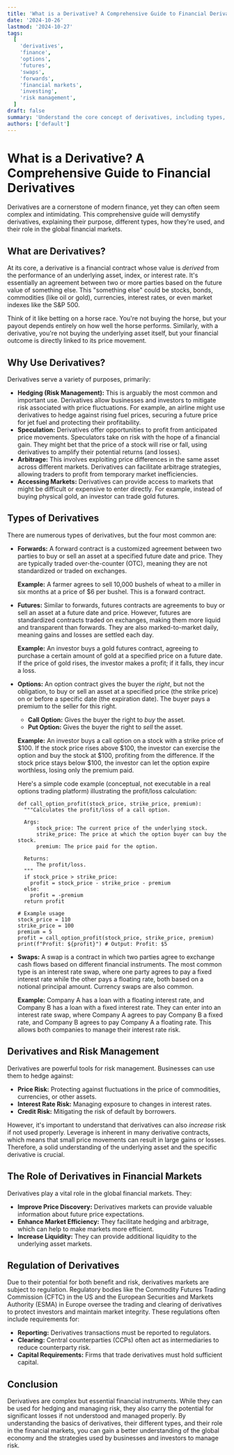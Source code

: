 ```yaml
---
title: 'What is a Derivative? A Comprehensive Guide to Financial Derivatives'
date: '2024-10-26'
lastmod: '2024-10-27'
tags:
  [
    'derivatives',
    'finance',
    'options',
    'futures',
    'swaps',
    'forwards',
    'financial markets',
    'investing',
    'risk management',
  ]
draft: false
summary: 'Understand the core concept of derivatives, including types, examples, uses in risk management, and the role they play in the financial markets. This comprehensive guide will help you grasp the essentials of derivatives.'
authors: ['default']
---
```


# What is a Derivative? A Comprehensive Guide to Financial Derivatives

Derivatives are a cornerstone of modern finance, yet they can often seem complex and intimidating. This comprehensive guide will demystify derivatives, explaining their purpose, different types, how they're used, and their role in the global financial markets.

## What are Derivatives?

At its core, a derivative is a financial contract whose value is _derived_ from the performance of an underlying asset, index, or interest rate. It's essentially an agreement between two or more parties based on the future value of something else. This "something else" could be stocks, bonds, commodities (like oil or gold), currencies, interest rates, or even market indexes like the S&P 500.

Think of it like betting on a horse race. You're not buying the horse, but your payout depends entirely on how well the horse performs. Similarly, with a derivative, you're not buying the underlying asset itself, but your financial outcome is directly linked to its price movement.

## Why Use Derivatives?

Derivatives serve a variety of purposes, primarily:

- **Hedging (Risk Management):** This is arguably the most common and important use. Derivatives allow businesses and investors to mitigate risk associated with price fluctuations. For example, an airline might use derivatives to hedge against rising fuel prices, securing a future price for jet fuel and protecting their profitability.
- **Speculation:** Derivatives offer opportunities to profit from anticipated price movements. Speculators take on risk with the hope of a financial gain. They might bet that the price of a stock will rise or fall, using derivatives to amplify their potential returns (and losses).
- **Arbitrage:** This involves exploiting price differences in the same asset across different markets. Derivatives can facilitate arbitrage strategies, allowing traders to profit from temporary market inefficiencies.
- **Accessing Markets:** Derivatives can provide access to markets that might be difficult or expensive to enter directly. For example, instead of buying physical gold, an investor can trade gold futures.

## Types of Derivatives

There are numerous types of derivatives, but the four most common are:

- **Forwards:** A forward contract is a customized agreement between two parties to buy or sell an asset at a specified future date and price. They are typically traded over-the-counter (OTC), meaning they are not standardized or traded on exchanges.

  **Example:** A farmer agrees to sell 10,000 bushels of wheat to a miller in six months at a price of $6 per bushel. This is a forward contract.

- **Futures:** Similar to forwards, futures contracts are agreements to buy or sell an asset at a future date and price. However, futures are standardized contracts traded on exchanges, making them more liquid and transparent than forwards. They are also marked-to-market daily, meaning gains and losses are settled each day.

  **Example:** An investor buys a gold futures contract, agreeing to purchase a certain amount of gold at a specified price on a future date. If the price of gold rises, the investor makes a profit; if it falls, they incur a loss.

- **Options:** An option contract gives the buyer the _right_, but not the obligation, to buy or sell an asset at a specified price (the strike price) on or before a specific date (the expiration date). The buyer pays a premium to the seller for this right.

  - **Call Option:** Gives the buyer the right to _buy_ the asset.
  - **Put Option:** Gives the buyer the right to _sell_ the asset.

  **Example:** An investor buys a call option on a stock with a strike price of $100. If the stock price rises above $100, the investor can exercise the option and buy the stock at $100, profiting from the difference. If the stock price stays below $100, the investor can let the option expire worthless, losing only the premium paid.

  Here's a simple code example (conceptual, not executable in a real options trading platform) illustrating the profit/loss calculation:

  ```plaintext
  def call_option_profit(stock_price, strike_price, premium):
    """Calculates the profit/loss of a call option.

    Args:
        stock_price: The current price of the underlying stock.
        strike_price: The price at which the option buyer can buy the stock.
        premium: The price paid for the option.

    Returns:
        The profit/loss.
    """
    if stock_price > strike_price:
      profit = stock_price - strike_price - premium
    else:
      profit = -premium
    return profit

  # Example usage
  stock_price = 110
  strike_price = 100
  premium = 5
  profit = call_option_profit(stock_price, strike_price, premium)
  print(f"Profit: ${profit}") # Output: Profit: $5
  ```

- **Swaps:** A swap is a contract in which two parties agree to exchange cash flows based on different financial instruments. The most common type is an interest rate swap, where one party agrees to pay a fixed interest rate while the other pays a floating rate, both based on a notional principal amount. Currency swaps are also common.

  **Example:** Company A has a loan with a floating interest rate, and Company B has a loan with a fixed interest rate. They can enter into an interest rate swap, where Company A agrees to pay Company B a fixed rate, and Company B agrees to pay Company A a floating rate. This allows both companies to manage their interest rate risk.

## Derivatives and Risk Management

Derivatives are powerful tools for risk management. Businesses can use them to hedge against:

- **Price Risk:** Protecting against fluctuations in the price of commodities, currencies, or other assets.
- **Interest Rate Risk:** Managing exposure to changes in interest rates.
- **Credit Risk:** Mitigating the risk of default by borrowers.

However, it's important to understand that derivatives can also _increase_ risk if not used properly. Leverage is inherent in many derivative contracts, which means that small price movements can result in large gains or losses. Therefore, a solid understanding of the underlying asset and the specific derivative is crucial.

## The Role of Derivatives in Financial Markets

Derivatives play a vital role in the global financial markets. They:

- **Improve Price Discovery:** Derivatives markets can provide valuable information about future price expectations.
- **Enhance Market Efficiency:** They facilitate hedging and arbitrage, which can help to make markets more efficient.
- **Increase Liquidity:** They can provide additional liquidity to the underlying asset markets.

## Regulation of Derivatives

Due to their potential for both benefit and risk, derivatives markets are subject to regulation. Regulatory bodies like the Commodity Futures Trading Commission (CFTC) in the US and the European Securities and Markets Authority (ESMA) in Europe oversee the trading and clearing of derivatives to protect investors and maintain market integrity. These regulations often include requirements for:

- **Reporting:** Derivatives transactions must be reported to regulators.
- **Clearing:** Central counterparties (CCPs) often act as intermediaries to reduce counterparty risk.
- **Capital Requirements:** Firms that trade derivatives must hold sufficient capital.

## Conclusion

Derivatives are complex but essential financial instruments. While they can be used for hedging and managing risk, they also carry the potential for significant losses if not understood and managed properly. By understanding the basics of derivatives, their different types, and their role in the financial markets, you can gain a better understanding of the global economy and the strategies used by businesses and investors to manage risk.
